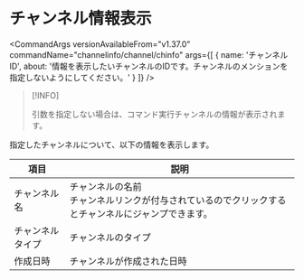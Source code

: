 
# チャンネル情報表示

<CommandArgs
  versionAvailableFrom="v1.37.0"
  commandName="channelinfo/channel/chinfo"
  args={[
    {
      name: 'チャンネルID',
      about:
        '情報を表示したいチャンネルのIDです。チャンネルのメンションを指定しないようにしてください。'
    }
  ]}
/>

> [!INFO]
>
> 引数を指定しない場合は、コマンド実行チャンネルの情報が表示されます。

指定したチャンネルについて、以下の情報を表示します。

| 項目             | 説明                                                                                                    |
| ---------------- | ------------------------------------------------------------------------------------------------------- |
| チャンネル名     | チャンネルの名前 <br/> チャンネルリンクが付与されているのでクリックするとチャンネルにジャンプできます。 |
| チャンネルタイプ | チャンネルのタイプ                                                                                      |
| 作成日時         | チャンネルが作成された日時                                                                              |
